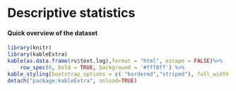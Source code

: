 # Descriptive statistics

#### Quick overview of the dataset

```r
library(knitr)
library(kableExtra)
kable(as.data.frame(rv$text.log),format = "html", escape = FALSE)%>% 
    row_spec(0, bold = TRUE, background = '#fff8ff') %>% 
kable_styling(bootstrap_options = c( "bordered","striped"), full_width = FALSE)
detach("package:kableExtra", unload=TRUE)
```



<!-- ```{r fig_histoMV,out.width = "75%", echo=FALSE} -->
<!-- filename <-  normalizePath(paste(tempdir(), gGraphicsFilenames$histoMV_Image_DS, sep="/")) -->
<!-- if (file.exists(filename)){ -->
<!--     knitr::include_graphics(filename) -->
<!-- } -->
<!-- ``` -->


<!-- ```{r fig_histoMVperLines,out.width = "75%", echo=FALSE} -->
<!-- filename <-  normalizePath( paste(tempdir(), gGraphicsFilenames$histo_missvalues_per_lines_DS, sep="/")) -->
<!-- if (file.exists(filename)){ -->
<!--     knitr::include_graphics(filename) -->
<!-- } -->
<!-- ``` -->


<!-- ```{r fig_histoMVperCond,out.width = "75%", echo=FALSE} -->
<!-- filename <-  normalizePath(paste(tempdir(), gGraphicsFilenames$histo_missvalues_per_lines_per_conditions_DS, sep="/")) -->
<!-- ``` -->

<!-- ```{r fig_corMatrix,out.width = "75%", echo=FALSE} -->
<!-- filename <-  normalizePath(paste(tempdir(), gGraphicsFilenames$corrMatrix, sep="/")) -->
<!-- if (file.exists(filename)){ -->
<!--     knitr::include_graphics(filename) -->
<!-- } -->
<!-- ``` -->


<!-- ```{r fig_boxplot,out.width = "75%", echo=FALSE} -->
<!-- filename <-  normalizePath(paste(tempdir(), gGraphicsFilenames$boxplot, sep="/")) -->
<!-- if (file.exists(filename)){ -->
<!--     knitr::include_graphics(filename) -->
<!-- } -->
<!-- ``` -->


<!-- ```{r fig_dentistyPlot,out.width = "75%", echo=FALSE} -->
<!-- filename <-  normalizePath(paste(tempdir(), gGraphicsFilenames$densityPlot, sep="/")) -->
<!-- print(filename) -->
<!-- if (file.exists(filename)){ -->
<!--     knitr::include_graphics(filename) -->
<!-- } -->
<!-- ``` -->


<!-- ```{r fig_varDist,out.width = "75%", echo=FALSE} -->
<!-- filename <-  normalizePath(paste(tempdir(), gGraphicsFilenames$varDist, sep="/")) -->
<!-- if (file.exists(filename)){ -->
<!--     knitr::include_graphics(filename) -->
<!-- } -->
<!-- ``` -->


<!-- ```{r fig_vioplot,out.width = "75%", echo=FALSE} -->
<!-- filename <-  normalizePath(paste(tempdir(), gGraphicsFilenames$violinplot, sep="/")) -->
<!-- if (file.exists(filename)){ -->
<!--     knitr::include_graphics(filename) -->
<!-- } -->
<!-- ``` -->


<!-- ```{r fig_heatmap,out.width = "100%", echo=FALSE} -->
<!-- filename <-  normalizePath(paste(tempdir(), gGraphicsFilenames$heatmap, sep="/")) -->
<!-- if (file.exists(filename)){ -->
<!--     knitr::include_graphics(filename) -->
<!-- } -->
<!-- ``` -->


